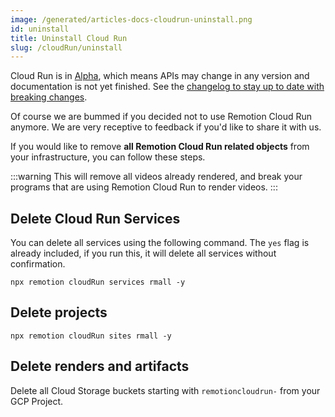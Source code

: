 ```yaml
---
image: /generated/articles-docs-cloudrun-uninstall.png
id: uninstall
title: Uninstall Cloud Run
slug: /cloudRun/uninstall
---
```


<ExperimentalBadge>
<p>Cloud Run is in <a href="/docs/cloudrun-alpha">Alpha</a>, which means APIs may change in any version and documentation is not yet finished. See the <a href="https://remotion.dev/changelog">changelog to stay up to date with breaking changes</a>.</p>
</ExperimentalBadge>

Of course we are bummed if you decided not to use Remotion Cloud Run anymore. We are very receptive to feedback if you'd like to share it with us.

If you would like to remove **all Remotion Cloud Run related objects** from your infrastructure, you can follow these steps.

:::warning
This will remove all videos already rendered, and break your programs that are using Remotion Cloud Run to render videos.
:::

## Delete Cloud Run Services

You can delete all services using the following command. The `yes` flag is already included, if you run this, it will delete all services without confirmation.

```
npx remotion cloudRun services rmall -y
```

## Delete projects

```
npx remotion cloudRun sites rmall -y
```

## Delete renders and artifacts

Delete all Cloud Storage buckets starting with `remotioncloudrun-` from your GCP Project.
